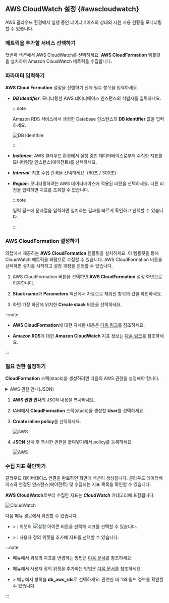 ## AWS CloudWatch 설정 {#awscloudwatch}

AWS 클라우드 환경에서 실행 중인 데이터베이스의 상태와 자원 사용 현황을 모니터링할 수 있습니다.

### 메트릭을 추가할 서비스 선택하기

<Xclude product="oracle,mssql"><ImgLang img="db-cloudsettings-select-service.png" desc="Select service" /></Xclude>

<InDoc product="oracle,mssql"><ImgLang img="db-cloudsettings-select-service-oracle.png" desc="Select service" /></InDoc>

첫번째 섹션에서 <UI>AWS CloudWatch</UI>를 선택하세요. **AWS CloudFormation** 템플릿을 설치하여 Amazon CloudWatch 메트릭을 수집합니다.

### 파라미터 입력하기

**AWS Cloud Formation** 설정을 진행하기 전에 필수 항목을 입력하세요.

<ImgLang img="db-cloudsettings-input-parameters.png" desc="Parameters" />

* ***DB Identifier***: 모니터링할 AWS 데이터베이스 인스턴스의 식별자를 입력하세요.

  :::note

  Amazon RDS 서비스에서 생성한 Database 인스턴스의 **DB identifier** 값을 입력하세요.

  ![DB Identifire](/img/db-cloudsettings-input-parameters-db-identifier.png)

  :::

* ***Instance***: AWS 클라우드 환경에서 실행 중인 데이터베이스로부터 수집한 지표를 모니터링할 인스턴스(에이전트)를 선택하세요.

* ***Interval***: 지표 수집 간격을 선택하세요. (60초 / 300초)

* ***Region***: 모니터링하려는 AWS 데이터베이스에 적용된 리전을 선택하세요. 다른 리전을 입력하면 지표를 조회할 수 없습니다.

  :::note

  입력 필드에 문자열을 입력하면 일치하는 결과를 빠르게 확인하고 선택할 수 있습니다.

  <ImgLang img="db-cloudsettings-input-parameters-region.png" desc="Region" />

  :::

### AWS CloudFormation 설정하기

와탭에서 제공하는 **AWS CloudFormation** 템플릿을 설치하세요. 이 템플릿을 통해 CloudWatch 메트릭을 와탭으로 수집할 수 있습니다. <UI>AWS CloudFormation</UI> <Cmdname sid="setting" className="uitext" /> 버튼을 선택하면 설치를 시작하고 설정 과정을 진행할 수 있습니다.

<ImgLang img="db-cloudsettings-set-cloud-formation.png" desc="AWS CloudFormation" />

1. <UI>AWS CloudFormation</UI> <Cmdname sid="setting" className="uitext" /> 버튼을 선택하면 **AWS CloudFormation** 설정 화면으로 이동합니다. 

1. **Stack name**과 **Parameters** 섹션에서 자동으로 채워진 항목의 값을 확인하세요.

1. 화면 가장 하단에 위치한 **Create stack** 버튼을 선택하세요.

:::note

* **AWS CloudFormation**에 대한 자세한 내용은 [다음 링크](https://docs.aws.amazon.com/AWSCloudFormation/latest/UserGuide/Welcome.html)를 참조하세요.

* **Amazon RDS**에 대한 **Amazon CloudWatch** 지표 정보는 [다음 링크](https://docs.aws.amazon.com/AmazonRDS/latest/UserGuide/rds-metrics.html)를 참조하세요.

:::

### 필요 권한 설정하기

**CloudFormation** 스택(stack)을 생성하려면 다음의 AWS 권한을 설정해야 합니다.

<details>

<summary>AWS 권한 안내(JSON)</summary>

```json
{
  "Version": "2012-10-17",
  "Statement": [
    {
      "Effect": "Allow",
      "Action": [
        "cloudformation:CreateStack",
        "cloudformation:UpdateStack",
        "cloudformation:DeleteStack",
        "cloudformation:DescribeStacks",
        "cloudformation:DescribeStackResources",
        "cloudformation:GetTemplateSummary",
        "cloudformation:DescribeStackEvents",
        "cloudformation:ListStacks",
        "cloudformation:ListStackResources"
      ],
      "Resource": "*"
    },
    {
      "Effect": "Allow",
      "Action": [
        "lambda:CreateFunction",
        "lambda:UpdateFunctionCode",
        "lambda:UpdateFunctionConfiguration",
        "lambda:InvokeFunction",
        "lambda:DeleteFunction",
        "lambda:GetFunction",
        "lambda:GetFunctionConfiguration",
        "lambda:ListFunctions"
      ],
      "Resource": "*"
    },
    {
      "Effect": "Allow",
      "Action": [
        "logs:CreateLogGroup",
        "logs:CreateLogStream",
        "logs:PutLogEvents"
      ],
      "Resource": "*"
    },
    {
      "Effect": "Allow",
      "Action": [
        "events:PutRule",
        "events:PutTargets",
        "events:RemoveTargets",
        "events:DeleteRule",
        "events:DescribeRule",
        "events:EnableRule",
        "events:DisableRule"
      ],
      "Resource": "*"
    },
    {
      "Effect": "Allow",
      "Action": [
        "iam:CreateRole",
        "iam:AttachRolePolicy",
        "iam:PutRolePolicy",
        "iam:GetRole",
        "iam:DeleteRole",
        "iam:PassRole",
        "iam:ListRoles"
      ],
      "Resource": "*"
    },
    {
      "Effect": "Allow",
      "Action": [
        "cloudwatch:GetMetricData"
      ],
      "Resource": "*"
    },
    {
      "Effect": "Allow",
      "Action": [
        "s3:GetObject"
      ],
      "Resource": "arn:aws:s3:::repo.whatap.io/agent/db/WhaTapRDSMonitoring.zip"
    },
    {
      "Effect": "Allow",
      "Action": [
        "scheduler:GetSchedule",
        "scheduler:ListSchedules",
        "scheduler:CreateSchedule"
      ],
      "Resource": "*"
    }
  ]
}
```

</details>

1. **AWS 권한 안내**의 JSON 내용을 복사하세요.

1. IAM에서 **CloudFormation** 스택(stack)을 생성할 **User**를 선택하세요.

1. **Create inline policy**를 선택하세요.

    ![AWS](/img/db-cloudsettings-aws-iam-policy.png)

1. **JSON** 선택 후 복사한 권한을 붙여넣기해서 policy를 등록하세요.

    ![AWS](/img/db-cloudsettings-aws-iam-policy-json.png)

### 수집 지표 확인하기

클라우드 데이버테이스 연결을 완료하면 화면에 <Cmdname sid="TTL08633" className="uitext" /> 섹션이 생성됩니다. 클라우드 데이터베이스와 연결된 인스턴스(에이전트) 및 수집되는 지표 목록을 확인할 수 있습니다.

<ImgLang img="db-cloudsettings-added-aws-cloud-services.png" desc="Cloud Services" />

**AWS CloudWatch**로부터 수집한 지표는 ***CloudWatch*** 카테고리에 포함됩니다.

![CloudWatch](/img/db-cloudsettings-check-metrics-category-aws.png)

다음 메뉴 경로에서 확인할 수 있습니다.

* <Cmdname sid="side_dashboard" className="uitext" /> &gt; <Cmdname sid="side_dbMonitoring" className="uitext" />: 위젯의 ![설정 아이콘](/img/ico-setting.svg) 버튼을 선택해 지표를 선택할 수 있습니다.

* <Cmdname sid="side_dashboard" className="uitext" /> &gt; <Cmdname sid="side_multiInstance" className="uitext" />: 사용자 정의 위젯을 추가해 지표를 선택할 수 있습니다.

:::note

* <Cmdname sid="side_dbMonitoring" className="uitext" /> 메뉴에서 위젯의 지표를 변경하는 방법은 [다음 문서](instance-monitoring#selectmetrics)를 참조하세요.

* <Cmdname sid="side_multiInstance" className="uitext" /> 메뉴에서 사용자 정의 위젯을 추가하는 방법은 [다음 문서](multi-instance-monitoring#customwidget)를 참조하세요.

* <Cmdname sid="side_analysis" className="uitext" /> &gt; <Cmdname sid="side_metricsSearch" className="uitext" /> 메뉴에서 <Cmdname sid="category" className="uitext" /> 항목을 **db_aws_rds**로 선택하세요. 관련한 태그와 필드 정보를 확인할 수 있습니다.

:::